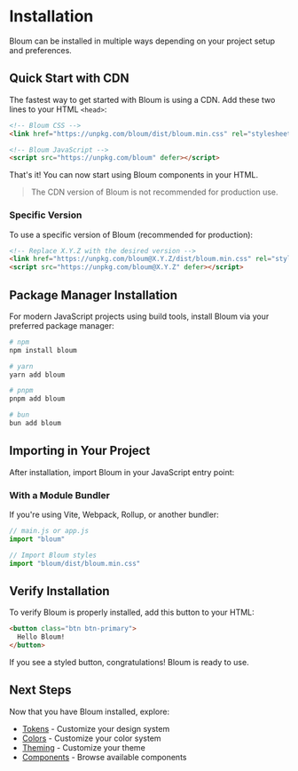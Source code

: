 
<Meta title="Documentation/Installation" order={1} />

# Installation

Bloum can be installed in multiple ways depending on your project setup and preferences.

## Quick Start with CDN

The fastest way to get started with Bloum is using a CDN. Add these two lines to your HTML `<head>`:

```html
<!-- Bloum CSS -->
<link href="https://unpkg.com/bloum/dist/bloum.min.css" rel="stylesheet">

<!-- Bloum JavaScript -->
<script src="https://unpkg.com/bloum" defer></script>
```

That's it! You can now start using Bloum components in your HTML.

> The CDN version of Bloum is not recommended for production use.

### Specific Version

To use a specific version of Bloum (recommended for production):

```html
<!-- Replace X.Y.Z with the desired version -->
<link href="https://unpkg.com/bloum@X.Y.Z/dist/bloum.min.css" rel="stylesheet">
<script src="https://unpkg.com/bloum@X.Y.Z" defer></script>
```

## Package Manager Installation

For modern JavaScript projects using build tools, install Bloum via your preferred package manager:

```bash
# npm
npm install bloum

# yarn
yarn add bloum

# pnpm
pnpm add bloum

# bun
bun add bloum
```

## Importing in Your Project

After installation, import Bloum in your JavaScript entry point:

### With a Module Bundler

If you're using Vite, Webpack, Rollup, or another bundler:

```javascript
// main.js or app.js
import "bloum"

// Import Bloum styles
import "bloum/dist/bloum.min.css"
```

## Verify Installation

To verify Bloum is properly installed, add this button to your HTML:

```html
<button class="btn btn-primary">
  Hello Bloum!
</button>
```

If you see a styled button, congratulations! Bloum is ready to use.

## Next Steps

Now that you have Bloum installed, explore:

- [Tokens](?path=/docs/documentation-tokens--docs) - Customize your design system
- [Colors](?path=/docs/documentation-colors--docs) - Customize your color system
- [Theming](?path=/docs/documentation-theming--docs) - Customize your theme
- [Components](?path=/docs/components-elements-accordion--docs) - Browse available components 
